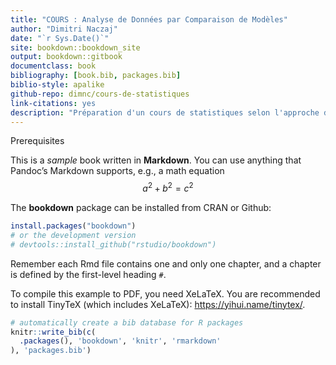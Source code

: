 ```yaml
--- 
title: "COURS : Analyse de Données par Comparaison de Modèles"
author: "Dimitri Naczaj"
date: "`r Sys.Date()`"
site: bookdown::bookdown_site
output: bookdown::gitbook
documentclass: book
bibliography: [book.bib, packages.bib]
biblio-style: apalike
github-repo: dimnc/cours-de-statistiques
link-citations: yes
description: "Préparation d'un cours de statistiques selon l'approche de comparaison de modèles (Judd, McClelland, Carey, 2017, 3e édition; traduction par Muller & Yzerbyt, 2018, 2e édition"
---
```


Prerequisites

This is a _sample_ <span class="emphasized">book</span> written in **Markdown**. You can use anything that Pandoc's Markdown supports, e.g., a math equation $$a^2 + b^2 = c^2$$

The **bookdown** package can be installed from CRAN or Github:

```r
install.packages("bookdown")
# or the development version
# devtools::install_github("rstudio/bookdown")
```

Remember each Rmd file contains one and only one chapter, and a chapter is defined by the first-level heading `#`.

To compile this example to PDF, you need XeLaTeX. You are recommended to install TinyTeX (which includes XeLaTeX): <https://yihui.name/tinytex/>.

```r
# automatically create a bib database for R packages
knitr::write_bib(c(
  .packages(), 'bookdown', 'knitr', 'rmarkdown'
), 'packages.bib')
```

